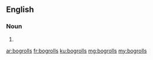 ==English==

===Noun===
{{head|en|noun plural form}}

# {{plural of|bogroll|lang=en}}

[[ar:bogrolls]]
[[fr:bogrolls]]
[[ku:bogrolls]]
[[mg:bogrolls]]
[[my:bogrolls]]
